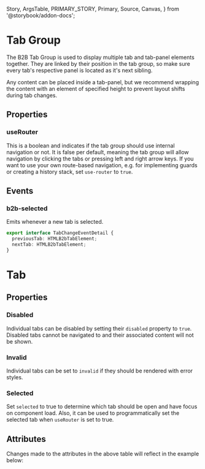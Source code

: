   Story,
  ArgsTable,
  PRIMARY_STORY,
  Primary,
  Source,
  Canvas,
} from '@storybook/addon-docs';

# Tab Group

<Canvas columns={3} withSource="open" withToolbar={false}>
  <Story id="components-interaction-tab-group--story-010-all-tabs" />
</Canvas>

The B2B Tab Group is used to display multiple tab and tab-panel elements together.
They are linked by their position in the tab group, so make sure every tab's respective
panel is located as it's next sibling.

Any content can be placed inside a tab-panel, but we recommend wrapping the content
with an element of specified height to prevent layout shifts during tab changes.

## Properties

### useRouter

This is a boolean and indicates if the tab group should use internal navigation or not.
It is false per default, meaning the tab group will allow navigation by clicking the tabs or
pressing left and right arrow keys. If you want to use your own route-based navigation, e.g. for
implementing guards or creating a history stack, set `use-router` to `true`.

## Events

### b2b-selected

Emits whenever a new tab is selected.

```typescript
export interface TabChangeEventDetail {
  previousTab: HTMLB2bTabElement;
  nextTab: HTMLB2bTabElement;
}
```

# Tab

## Properties

### Disabled

Individual tabs can be disabled by setting their `disabled` property to `true`.
Disabled tabs cannot be navigated to and their associated content will not be shown.

### Invalid

Individual tabs can be set to `invalid` if they should be rendered with error styles.

### Selected

Set `selected` to true to determine which tab should be open and have focus on component load. Also, it can be used to
programmatically set the selected tab when `useRouter` is set to true.

## Attributes

<ArgsTable story={PRIMARY_STORY} />
Changes made to the attributes in the above table will reflect in the example below:
<Primary />
